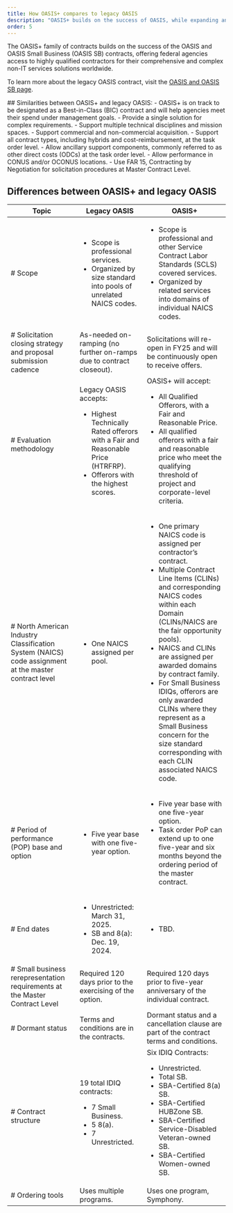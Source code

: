 ```yaml
---
title: How OASIS+ compares to legacy OASIS 
description: "OASIS+ builds on the success of OASIS, while expanding and streamlining its features. Learn more about how OASIS+ compares to its predecessor."
order: 5
---
```


The OASIS+ family of contracts builds on the success of the OASIS and OASIS Small Business (OASIS SB) contracts, offering federal agencies access to highly qualified contractors for their comprehensive and complex non-IT services solutions worldwide.

To learn more about the legacy OASIS contract, visit the [OASIS and OASIS SB page](https://www.gsa.gov/buy-through-us/products-and-services/professional-services/buy-services/oasis-and-oasis-small-business?topnav=buy-through-us).

<GradientBox>
##  Similarities between OASIS+ and legacy OASIS: 
- OASIS+ is on track to be designated as a Best-in-Class (BIC) contract and will help agencies meet their spend under management goals.
- Provide a single solution for complex requirements.
- Support multiple technical disciplines and mission spaces.
- Support commercial and non-commercial acquisition.
- Support all contract types, including hybrids and cost-reimbursement, at the task order level.
- Allow ancillary support components, commonly referred to as other direct costs (ODCs) at the task order level.
- Allow performance in CONUS and/or OCONUS locations.
- Use FAR 15, Contracting by Negotiation for solicitation procedures at Master Contract Level.
</GradientBox>


## Differences between OASIS+ and legacy OASIS
| Topic | Legacy OASIS | OASIS+ 
| --------------------------| --------------------------| --------------------------|
| # Scope | <ul> <li> Scope is professional services. </li> <li> Organized by size standard into pools of unrelated NAICS codes.</li> </ul> | <ul> <li> Scope is professional and other Service Contract Labor Standards (SCLS) covered services. </li> <li> Organized by related services into domains of individual NAICS codes. </li> </ul> |
| # Solicitation closing strategy and proposal submission cadence | As-needed on-ramping (no further on-ramps due to contract closeout). | Solicitations will re-open in FY25 and will be continuously open to receive offers. |
| # Evaluation methodology | Legacy OASIS accepts: <ul> <li> Highest Technically Rated offerors with a Fair and Reasonable Price (HTRFRP).</li> <li> Offerors with the highest scores.</li> </ul> | OASIS+ will accept: <ul> <li> All Qualified Offerors, with a Fair and Reasonable Price. </li> <li> All qualified offerors with a fair and reasonable price who meet the qualifying threshold of project and corporate-level criteria. </li> </ul> |
| # North American Industry Classification System (NAICS) code assignment at the master contract level | <ul> <li> One NAICS assigned per pool. </li> </ul> | <ul> <li> One primary NAICS code is assigned per contractor’s contract. </li> <li> Multiple Contract Line Items (CLINs) and corresponding NAICS codes within each Domain (CLINs/NAICS are the fair opportunity pools). </li> <li> NAICS and CLINs are assigned per awarded domains by contract family. </li> <li> For Small Business IDIQs, offerors are only awarded CLINs where they represent as a Small Business concern for the size standard corresponding with each CLIN associated NAICS code. </li> </ul> |
| # Period of performance (POP) base and option | <ul> <li> Five year base with one five-year option. </li> </ul> | <ul> <li> Five year base with one five-year option. </li> <li> Task order PoP can extend up to one five-year and six months beyond the ordering period of the master contract. </li> </ul> |
| # End dates | <ul> <li> Unrestricted: March 31, 2025. </li> <li> SB and 8(a): Dec. 19, 2024. </li> </ul> | <ul> <li> TBD. </li> </ul> |
| # Small business rerepresentation requirements at the Master Contract Level | Required 120 days prior to the exercising of the option. | Required 120 days prior to five-year anniversary of the individual contract. |
| # Dormant status | Terms and conditions are in the contracts. |  Dormant status and a cancellation clause are part of the contract terms and conditions. |
| # Contract structure | 19 total IDIQ contracts: <ul> <li> 7 Small Business. </li> <li> 5 8(a). </li> <li> 7 Unrestricted. </li> </ul> | Six IDIQ Contracts: <ul> <li> Unrestricted. </li> <li> Total SB. </li> <li> SBA-Certified 8(a) SB. </li> <li> SBA-Certified HUBZone SB. </li><li> SBA-Certified Service-Disabled Veteran-owned SB. </li><li> SBA-Certified Women-owned SB. </li> </ul> |
| # Ordering tools | Uses multiple programs. | Uses one program,  Symphony. |








